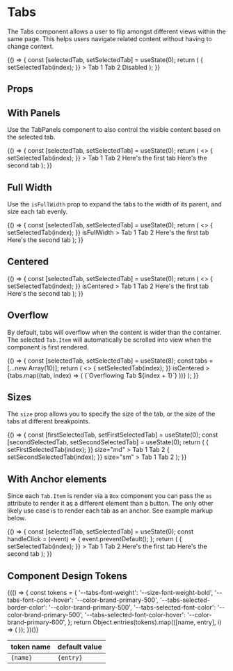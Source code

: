 
<Meta title="Components/Tabs/Overview" component={Tabs} />

# Tabs

The Tabs component allows a user to flip amongst different views within the same page. This helps users navigate related content without having to change context.

<Canvas isExpanded>
  <Story name="Default">
    {() => {
      const [selectedTab, setSelectedTab] = useState(0);
      return (
        <Tabs
          value={selectedTab}
          onChange={(event, index) => {
            setSelectedTab(index);
          }}
        >
          <Tabs.Item>Tab 1</Tabs.Item>
          <Tabs.Item>Tab 2</Tabs.Item>
          <Tabs.Item isDisabled>Disabled</Tabs.Item>
        </Tabs>
      );
    }}
  </Story>
</Canvas>

## Props

<ArgsTable of={Tabs} />

## With Panels

Use the TabPanels component to also control the visible content based on the selected tab.

<Canvas isExpanded>
  <Story name="With Panels">
    {() => {
      const [selectedTab, setSelectedTab] = useState(0);
      return (
        <>
          <Tabs
            value={selectedTab}
            onChange={(event, index) => {
              setSelectedTab(index);
            }}
          >
            <Tabs.Item>Tab 1</Tabs.Item>
            <Tabs.Item>Tab 2</Tabs.Item>
          </Tabs>
          <TabPanels value={selectedTab}>
            <Box padding="lg">Here's the first tab</Box>
            <Box padding="lg">Here's the second tab</Box>
          </TabPanels>
        </>
      );
    }}
  </Story>
</Canvas>

## Full Width

Use the `isFullWidth` prop to expand the tabs to the width of its parent, and size each tab evenly.

<Canvas isExpanded>
  <Story name="Full Width">
    {() => {
      const [selectedTab, setSelectedTab] = useState(0);
      return (
        <>
          <Tabs
            value={selectedTab}
            onChange={(event, index) => {
              setSelectedTab(index);
            }}
            isFullWidth
          >
            <Tabs.Item>Tab 1</Tabs.Item>
            <Tabs.Item>Tab 2</Tabs.Item>
          </Tabs>
          <TabPanels value={selectedTab}>
            <Box padding="lg">Here's the first tab</Box>
            <Box padding="lg">Here's the second tab</Box>
          </TabPanels>
        </>
      );
    }}
  </Story>
</Canvas>

## Centered

<Canvas isExpanded>
  <Story name="Centered">
    {() => {
      const [selectedTab, setSelectedTab] = useState(0);
      return (
        <>
          <Tabs
            value={selectedTab}
            onChange={(event, index) => {
              setSelectedTab(index);
            }}
            isCentered
          >
            <Tabs.Item>Tab 1</Tabs.Item>
            <Tabs.Item>Tab 2</Tabs.Item>
          </Tabs>
          <TabPanels value={selectedTab}>
            <Box padding="lg">Here's the first tab</Box>
            <Box padding="lg">Here's the second tab</Box>
          </TabPanels>
        </>
      );
    }}
  </Story>
</Canvas>

## Overflow

By default, tabs will overflow when the content is wider than the container. The selected `Tab.Item` will automatically be scrolled into view when the component is first rendered.

<Canvas isExpanded>
  <Story name="Overflow">
    {() => {
      const [selectedTab, setSelectedTab] = useState(8);
      const tabs = [...new Array(10)];
      return (
        <>
          <Tabs
            value={selectedTab}
            onChange={(event, index) => {
              setSelectedTab(index);
            }}
            isCentered
          >
            {tabs.map((tab, index) => (
              <Tabs.Item key={index}>{`Overflowing Tab ${index + 1}`}</Tabs.Item>
            ))}
          </Tabs>
        </>
      );
    }}
  </Story>
</Canvas>

## Sizes

The `size` prop allows you to specify the size of the tab, or the size of the tabs at different breakpoints.

<Canvas isExpanded>
  <Story name="Size">
    {() => {
      const [firstSelectedTab, setFirstSelectedTab] = useState(0);
      const [secondSelectedTab, setSecondSelectedTab] = useState(0);
      return (
        <Box childGap="md">
          <Tabs
            value={firstSelectedTab}
            onChange={(event, index) => {
              setFirstSelectedTab(index);
            }}
            size="md"
          >
            <Tabs.Item>Tab 1</Tabs.Item>
            <Tabs.Item>Tab 2</Tabs.Item>
          </Tabs>
          <Tabs
            value={secondSelectedTab}
            onChange={(event, index) => {
              setSecondSelectedTab(index);
            }}
            size="sm"
          >
            <Tabs.Item>Tab 1</Tabs.Item>
            <Tabs.Item>Tab 2</Tabs.Item>
          </Tabs>
        </Box>
      );
    }}
  </Story>
</Canvas>

## With Anchor elements

Since each `Tab.Item` is render via a `Box` component you can pass the `as` attribute to render it as a different element than a button.
The only other likely use case is to render each tab as an anchor. See example markup below.

<Canvas isExpanded>
  <Story name="Anchor Elements">
    {() => {
      const [selectedTab, setSelectedTab] = useState(0);
      const handleClick = (event) => { event.preventDefault(); };
      return (
        <Box childGap="md">
          <Tabs
            value={selectedTab}
            onChange={(event, index) => {
              setSelectedTab(index);
            }}
          >
            <Tabs.Item as="a" href="#firstPanel" id="tabOneAnchor" aria-controls="firstPanel" style={{ textDecoration: 'none' }} onClick={handleClick}>
              Tab 1
            </Tabs.Item>
            <Tabs.Item as="a" href="#secondPanel" id="tabTwoAnchor" aria-controls="secondPanel" style={{ textDecoration: 'none' }} onClick={handleClick}>
              Tab 2
            </Tabs.Item>
          </Tabs>
           <TabPanels value={selectedTab}>
            <Box padding="lg" id="firstPanel" aria-labelledby="tabOneAnchor">Here's the first tab</Box>
            <Box padding="lg" id="secondPanel" aria-labelledby="tabTwoAnchor">Here's the second tab</Box>
          </TabPanels>
        </Box>
      );
    }}
  </Story>
</Canvas>

## Component Design Tokens

<table>
  <thead>
    <tr>
      <th>token name</th>
      <th>default value</th>
    </tr>
  </thead>
  <tbody>
    {(() => {
      const tokens = {
        '--tabs-font-weight': '--size-font-weight-bold',
        '--tabs-font-color-hover': '--color-brand-primary-500',
        '--tabs-selected-border-color': '--color-brand-primary-500',
        '--tabs-selected-font-color': '--color-brand-primary-500',
        '--tabs-selected-font-color-hover': '--color-brand-primary-600',
      };
      return Object.entries(tokens).map(([name, entry], i) => (
        <tr key={i}>
          <td>
            <code>{name}</code>
          </td>
          <td>
            <code>{entry}</code>
          </td>
        </tr>
      ));
    })()}
  </tbody>
</table>
